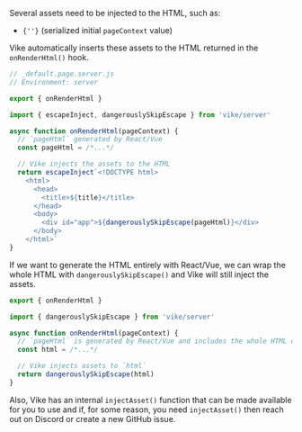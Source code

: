 Several assets need to be injected to the HTML, such as:
<ul  className="inline-code-break">
  <li><code>{'<script type="module" src="/assets/some-script.fbdfdef8.js">'}</code></li>
  <li><code>{'<link rel="stylesheet" type="text/css" href="/assets/some-css.d65b3120.css">'}</code></li>
  <li><code>{'<link rel="preload" as="font" crossorigin type="font/ttf" href="/assets/some-font.2bc54814.ttf">'}</code></li>
  <li><code>{'<link rel="modulepreload" as="script" type="text/javascript" href="/assets/some-script.e046d7f2.js">'}</code></li>
  <li><code>{'<script id="vike_pageContext" type="application/json">{"_pageId":"/pages/some-page"}</script>'}</code> (serialized initial <code>pageContext</code> value)</li>
</ul>

Vike automatically inserts these assets to the HTML returned in the `onRenderHtml()` hook.

```js
// _default.page.server.js
// Environment: server

export { onRenderHtml }

import { escapeInject, dangerouslySkipEscape } from 'vike/server'

async function onRenderHtml(pageContext) {
  // `pageHtml` generated by React/Vue
  const pageHtml = /*...*/

  // Vike injects the assets to the HTML
  return escapeInject`<!DOCTYPE html>
    <html>
      <head>
        <title>${title}</title>
      </head>
      <body>
        <div id="app">${dangerouslySkipEscape(pageHtml)}</div>
      </body>
    </html>`
}
```

If we want to generate the HTML entirely with React/Vue, we can wrap the whole HTML with `dangerouslySkipEscape()` and Vike will still inject the assets.

```js
export { onRenderHtml }

import { dangerouslySkipEscape } from 'vike/server'

async function onRenderHtml(pageContext) {
  // `pageHtml` is generated by React/Vue and includes the whole HTML document
  const html = /*...*/

  // Vike injects assets to `html`
  return dangerouslySkipEscape(html)
}
```

Also, Vike has an internal `injectAsset()` function that can be made available for you to use and
if, for some reason, you need `injectAsset()` then reach out on Discord or create a new GitHub issue.
